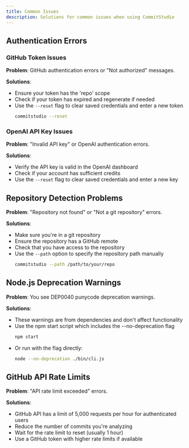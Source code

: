 ```yaml
---
title: Common Issues
description: Solutions for common issues when using CommitStudio
---
```


## Authentication Errors

### GitHub Token Issues

**Problem**: GitHub authentication errors or "Not authorized" messages.

**Solutions**:
- Ensure your token has the 'repo' scope
- Check if your token has expired and regenerate if needed
- Use the `--reset` flag to clear saved credentials and enter a new token
  ```bash
  commitstudio --reset
  ```

### OpenAI API Key Issues

**Problem**: "Invalid API key" or OpenAI authentication errors.

**Solutions**:
- Verify the API key is valid in the OpenAI dashboard
- Check if your account has sufficient credits
- Use the `--reset` flag to clear saved credentials and enter a new key

## Repository Detection Problems

**Problem**: "Repository not found" or "Not a git repository" errors.

**Solutions**:
- Make sure you're in a git repository
- Ensure the repository has a GitHub remote
- Check that you have access to the repository
- Use the `--path` option to specify the repository path manually
  ```bash
  commitstudio --path /path/to/your/repo
  ```

## Node.js Deprecation Warnings

**Problem**: You see DEP0040 punycode deprecation warnings.

**Solutions**:
- These warnings are from dependencies and don't affect functionality
- Use the npm start script which includes the --no-deprecation flag
  ```bash
  npm start
  ```
- Or run with the flag directly:
  ```bash
  node --no-deprecation ./bin/cli.js
  ```

## GitHub API Rate Limits

**Problem**: "API rate limit exceeded" errors.

**Solutions**:
- GitHub API has a limit of 5,000 requests per hour for authenticated users
- Reduce the number of commits you're analyzing
- Wait for the rate limit to reset (usually 1 hour)
- Use a GitHub token with higher rate limits if available 
